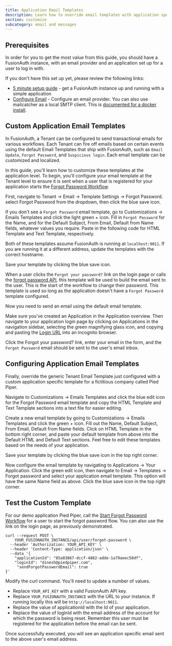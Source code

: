 ```yaml
---
title: Application Email Templates
description: Learn how to override email templates with application specific email templates.
section: customize
subcategory: email and messages
---
```


<PremiumPlanBlurb />

## Prerequisites

In order for you to get the most value from this guide, you should have a FusionAuth instance, with an email provider and an application set up for a user to log in with.

If you don't have this set up yet, please review the following links:

* [5 minute setup guide](/docs/quickstarts/5-minute-setup-guide) - get a FusionAuth instance up and running with a simple application
* [Configure Email](/docs/customize/email-and-messages/configure-email) - Configure an email provider. You can also use mailcatcher as a local SMTP client. This is [documented for a docker install](/docs/get-started/download-and-install/docker#other-services).

## Custom Application Email Templates

In FusionAuth, a Tenant can be configured to send transactional emails for various workflows. Each Tenant can fire off emails based on certain events using the default Email Templates that ship with FusionAuth, such as `Email Update`, `Forgot Password`, and `Suspicious login`. Each email template can be customized and localized.

In this guide, you'll learn how to customize these templates at the application level.
To begin, you'll configure your email template at the Tenant level to ensure it is sent when a user that is registered for your application starts the [Forgot Password Workflow](/docs/apis/users#start-forgot-password-workflow).

First, navigate to <Breadcrumb>Tenant -> Email -> Template Settings -> Forgot Password</Breadcrumb>. select <InlineUIElement>Forgot Password</InlineUIElement> from the dropdown, then click the blue save icon.

If you don't see a `Forgot Password` email template, go to <Breadcrumb>Customizations -> Emails Templates</Breadcrumb> and click the light green <InlineUIElement>+</InlineUIElement> icon. Fill in `Forgot Password` for the <InlineField>Name</InlineField>, and for the <InlineField>Default Subject</InlineField>, <InlineField>From Email</InlineField>, <InlineField>Default from Name</InlineField> fields, whatever values you require. Paste in the following code for <InlineField>HTML Template</InlineField> and <InlineField>Text Template</InlineField>, respectively.

<ChangePasswordHTML />

<ChangePasswordText />

Both of these templates assume FusionAuth is running at `localhost:9011`. If you are running it at a different address, update the templates with the correct hostname.

Save your template by clicking the blue save icon.

When a user clicks the `Forgot your password?` link on the login page or calls the [forgot password API](/docs/apis/users#start-forgot-password-workflow), this template will be used to build the email sent to the user. This is the start of the workflow to change their password. This template is used so long as the application doesn't have a `Forgot Password` template configured.

Now you need to send an email using the default email template. 

Make sure you've created an Application in the <Breadcrumb>Application overview</Breadcrumb>. Then navigate to your application login page by clicking on <Breadcrumb>Applications</Breadcrumb> in the navigation sidebar, selecting the green magnifying glass icon, and copying and pasting the [Login URL](/docs/get-started/core-concepts/applications) into an incognito browser.

Click the <InlineUIElement>Forgot your password?</InlineUIElement> link, enter your email in the form, and the `Forgot Password` email should be sent to the user's email inbox.

## Configuring Application Email Templates

Finally, override the generic Tenant Email Template just configured with a custom application specific template for a fictitious company called Pied Piper.

Navigate to <Breadcrumb>Customizations -> Emails Templates</Breadcrumb> and click the blue edit icon for the <InlineUIElement>Forgot Password</InlineUIElement> email template and copy the <InlineField>HTML Template</InlineField> and <InlineField>Text Template</InlineField> sections into a text file for easier editing.

Create a new email template by going to <Breadcrumb>Customizations -> Emails Templates</Breadcrumb> and click the green <InlineUIElement>+</InlineUIElement> icon.
Fill out the <InlineField>Name</InlineField>, <InlineField>Default Subject</InlineField>, <InlineField>From Email</InlineField>, <InlineField>Default from Name</InlineField> fields.
Click on <InlineUIElement>HTML Template</InlineUIElement> in the bottom right corner, and paste your default template from above into the <InlineField>Default HTML</InlineField>  and <InlineField>Default Text</InlineField> sections. Feel free to edit these templates based on the needs of your application.

Save your template by clicking the blue save icon in the top right corner.

Now configure the email template by navigating to <Breadcrumb>Applications -> Your Application</Breadcrumb>. Click the green edit icon, then navigate to <Breadcrumb>Email -> Templates -> Forgot password</Breadcrumb> and select your application email template. This option will have the same <InlineField>Name</InlineField> field as above. Click the blue save icon in the top right corner.

## Test the Custom Template

For our demo application Pied Piper, call the [Start Forgot Password Workflow](/docs/apis/users#start-forgot-password-workflow) for a user to start the forgot password flow. You can also use the link on the login page, as previously demonstrated.

```shell
curl --request POST \
    YOUR_FUSIONAUTH_INSTANCE/api/user/forgot-password \
  --header 'Authorization: YOUR_API_KEY' \
  --header 'Content-Type: application/json' \
  --data '{
    "applicationId": "85a03867-dccf-4882-adde-1a79aeec50df",
    "loginId": "dinesh@piedpiper.com",
     "sendForgotPasswordEmail": true
}'
```

Modify the curl command. You'll need to update a number of values.

* Replace `YOUR_API_KEY` with a valid FusionAuth API key.
* Replace `YOUR_FUSIONAUTH_INSTANCE` with the URL to your instance. If running locally this will be `http://localhost:9011`.
* Replace the value of <InlineFieldValue>applicationId</InlineFieldValue> with the Id of your application.
* Replace the value of <InlineFieldValue>loginId</InlineFieldValue> with the email address of the account for which the password is being reset. Remember this user must be registered for the application before the email can be sent.

Once successfully executed, you will see an application specific email sent to the above user's email address.
